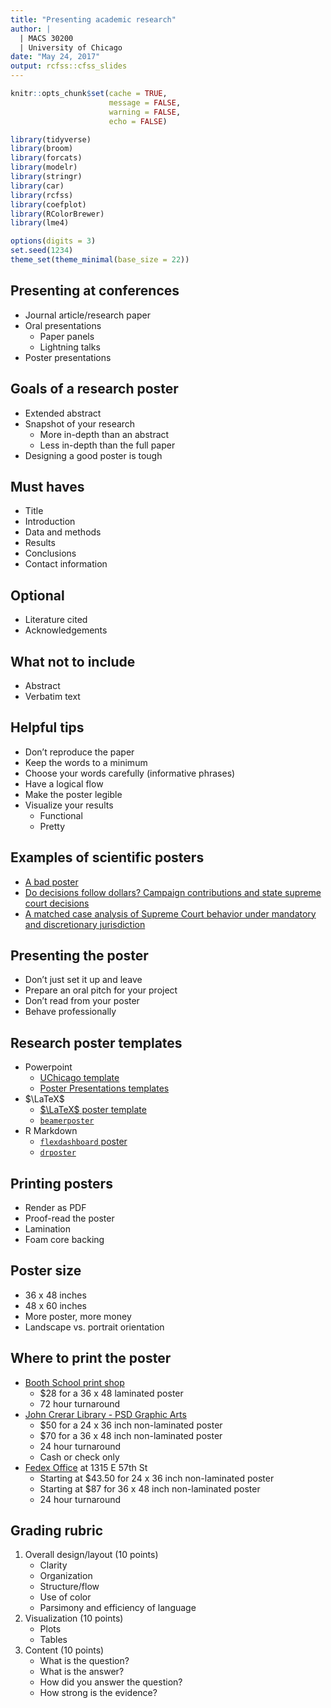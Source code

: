 ```yaml
---
title: "Presenting academic research"
author: |
  | MACS 30200
  | University of Chicago
date: "May 24, 2017"
output: rcfss::cfss_slides
---
```


```r
knitr::opts_chunk$set(cache = TRUE,
                      message = FALSE,
                      warning = FALSE,
                      echo = FALSE)

library(tidyverse)
library(broom)
library(forcats)
library(modelr)
library(stringr)
library(car)
library(rcfss)
library(coefplot)
library(RColorBrewer)
library(lme4)

options(digits = 3)
set.seed(1234)
theme_set(theme_minimal(base_size = 22))
```

## Presenting at conferences

* Journal article/research paper
* Oral presentations
    * Paper panels
    * Lightning talks
* Poster presentations

## Goals of a research poster

* Extended abstract
* Snapshot of your research
    * More in-depth than an abstract
    * Less in-depth than the full paper
* Designing a good poster is tough

## Must haves

* Title
* Introduction
* Data and methods
* Results
* Conclusions
* Contact information

## Optional

* Literature cited
* Acknowledgements

## What not to include

* Abstract
* Verbatim text

## Helpful tips

* Don't reproduce the paper
* Keep the words to a minimum
* Choose your words carefully (informative phrases)
* Have a logical flow
* Make the poster legible
* Visualize your results
    * Functional
    * Pretty

## Examples of scientific posters

* [A bad poster](https://s-media-cache-ak0.pinimg.com/originals/18/1a/6c/181a6cd948f5f0ac02bdd0509db90779.jpg)
* [Do decisions follow dollars? Campaign contributions and state supreme court decisions](https://github.com/UC-MACSS/persp-research/raw/master/demos/poster-example-1.pdf)
* [A matched case analysis of Supreme Court behavior under mandatory and discretionary jurisdiction](https://github.com/UC-MACSS/persp-research/raw/master/demos/poster-example-2.pdf)

## Presenting the poster

* Don't just set it up and leave
* Prepare an oral pitch for your project
* Don't read from your poster
* Behave professionally

## Research poster templates

* Powerpoint
    * [UChicago template](https://github.com/UC-MACSS/persp-research/blob/master/demos/E-Poster%20Template%20Academic%20conference.ppt)
    * [Poster Presentations templates](https://www.posterpresentations.com/html/free_poster_templates.html)
* $\LaTeX$
    * [$\LaTeX$ poster template](http://www.brian-amberg.de/uni/poster/)
    * [`beamerposter`](https://github.com/deselaers/latex-beamerposter)
* R Markdown
    * [`flexdashboard` poster](https://github.com/odeleongt/flexdashboard-poster)
    * [`drposter`](https://github.com/bbucior/drposter)

## Printing posters

* Render as PDF
* Proof-read the poster
* Lamination
* Foam core backing

## Poster size

* 36 x 48 inches
* 48 x 60 inches
* More poster, more money
* Landscape vs. portrait orientation

## Where to print the poster

* [Booth School print shop](https://facilities.chicagobooth.edu/old/poster&banner.htm)
    * \$28 for a 36 x 48 laminated poster
    * 72 hour turnaround
* [John Crerar Library - PSD Graphic Arts](http://graphicarts.uchicago.edu/)
    * \$50 for a 24 x 36 inch non-laminated poster
    * \$70 for a 36 x 48 inch non-laminated poster
    * 24 hour turnaround
    * Cash or check only
* [Fedex Office](http://www.fedex.com/us/office/) at 1315 E 57th St
    * Starting at \$43.50 for 24 x 36 inch non-laminated poster
    * Starting at \$87 for 36 x 48 inch non-laminated poster
    * 24 hour turnaround

## Grading rubric

1. Overall design/layout (10 points)
    * Clarity
    * Organization
    * Structure/flow
    * Use of color
    * Parsimony and efficiency of language
1. Visualization (10 points)
    * Plots
    * Tables
1. Content (10 points)
    * What is the question?
    * What is the answer?
    * How did you answer the question?
    * How strong is the evidence?



